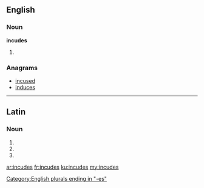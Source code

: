 ==English==

===Noun===
'''incudes'''

# {{plural of|incus}}

===Anagrams===
* [[incused#English|incused]]
* [[induces#English|induces]]

[[Category:English plurals ending in "-es"]]

----

==Latin==

===Noun===
{{la-noun-form|incūdēs}}

# {{inflection of|incus|incūs|nom|p|lang=la}}
# {{inflection of|incus|incūs|acc|p|lang=la}}
# {{inflection of|incus|incūs|voc|p|lang=la}}

[[ar:incudes]]
[[fr:incudes]]
[[ku:incudes]]
[[my:incudes]]